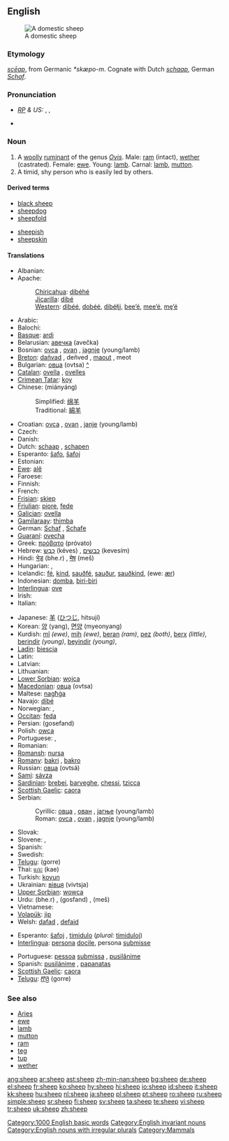 {{wikipedia|dab=sheep (disambiguation)|sheep}}
==English==
[[Image:Ovis orientalis aries 'Skudde' (aka).jpg|thumb|A domestic sheep]]

===Etymology===
{{OE.}} ''[[sceap|scēap]]'', from Germanic ''*skæpo-m''.  Cognate with Dutch ''[[schaap]]'', German ''[[Schaf]]''.

===Pronunciation===
* ''[[RP]] & US:'' {{enPR|shēp}}, {{IPA|/ʃiːp/}}, {{SAMPA|/Si:p/}}
* {{audio|en-us-sheep.ogg|Audio (US)}}
*: {{IPAchar|[[Rhymes:English:-iːp|Rhymes: -iːp]]}}

===Noun===
{{wikipedia}}
{{en-noun|sheep}}

# A [[woolly]] [[ruminant]] of the genus ''[[Ovis]]''. Male: [[ram]] (intact), [[wether]] (castrated). Female: [[ewe]]. Young: [[lamb]]. Carnal: [[lamb]], [[mutton]].
# A timid, shy person who is easily led by others.

====Derived terms====
{{top2}}
* [[black sheep]]
* [[sheepdog]]
* [[sheepfold]]
{{mid2}}
* [[sheepish]]
* [[sheepskin]]
{{bottom}}

====Translations====
{{trans-top|animal}}
* Albanian: {{t-|sq|dele|xs=Albanian}}
* Apache:
*: [[Chiricahua]]: [[dibéhé]]
*: [[Jicarilla]]: [[dibé]]
*: [[Western Apache|Western]]: [[dibéé]], [[dobéé]], [[dibéłįį]], [[bee’é]], [[mee’é]], [[mę’é]]
* Arabic: {{ARchar|[[خروف]]}} {{IPAchar|(xarūf)}} {{m}}
* Balochi: {{ARchar|[[میش]]}} {{IPAchar|(mēš)}}
* [[Basque]]: [[ardi]]
* Belarusian: [[авечка]] (avečka) {{f}}
* Bosnian: [[ovca]] {{f}}, [[ovan]] {{m}}, [[jagnje]] {{n}} (young/lamb)
* [[Breton]]: [[dañvad]] {{m}}, deñved {{p}}, [[maout]] {{m}}, meot {{p}}
* Bulgarian: [[овца]] (ovtsa) {{f}} [[:bg:овца|^]]
* [[Catalan]]: [[ovella]] {{f}}, [[ovelles]] {{p}}
* [[Crimean Tatar]]: [[koy]]
* Chinese: (miányáng)
*: Simplified: [[绵羊]]
*: Traditional: [[綿羊]]
* Croatian: [[ovca]] {{f}}, [[ovan]] {{m}}, [[janje]] {{n}} (young/lamb)
* Czech: {{t-|cs|ovce}}
* Danish: {{t+|da|får|n}}
* Dutch: [[schaap]] {{n}}, [[schapen]] {{p}}
* Esperanto: [[ŝafo]], [[ŝafoj]] {{p}}
* Estonian: {{t+|et|lammas}}
* [[Ewe]]: [[alẽ]]
* Faroese: {{t+|fo|seyður|xs=Faroese}}
* Finnish: {{t+|fi|lammas}}
* French: {{t+|fr|mouton|m}}
* [[Frisian]]: [[skiep]]
* [[Friulian]]: [[piore]], [[fede]]
* [[Galician]]: [[ovella]]
* [[Gamilaraay]]: [[thimba]]
* German: [[Schaf]] {{n}}, [[Schafe]] {{p}}
* [[Guaraní]]: [[ovecha]]
* Greek: [[πρόβατο]] (próvato) {{n}}
* Hebrew: [[כבש|כֶּבֶשׂ]] (kéves) {{m}}, [[כבשים]] (kevesím) {{p}}
* Hindi: [[भेड़]] (bhe.r) {{f}}, [[मेष]] (meš) {{m}}
* Hungarian: {{t+|hu|juh}}, {{t+|hu|birka}}
* Icelandic: [[fé]], [[kind]], [[sauðfé]], [[sauður]], [[sauðkind]], (ewe: [[ær]])
* Indonesian: [[domba]], [[biri-biri]]
* [[Interlingua]]: [[ove]]
* Irish: {{t+|ga|caora|xs=Irish}}
* Italian: {{t+|it|pecora|f}}
{{trans-mid}}
* Japanese: [[羊]] ([[ひつじ]], hitsují)
* Korean: [[양]] (yang), [[면양]] (myeonyang)
* Kurdish: [[mî]] ''(ewe)'', [[mih]] ''(ewe)'', [[beran]] ''(ram)'', [[pez]] ''(both)'', [[berx]] ''(little)'', [[berindir]] ''(young)'', [[beyindir]] ''(young)'', {{KUchar|[[مه‌ڕ]]}}
* [[Ladin]]: [[biescia]]
* Latin: {{t-|la|ovis|f}}
* Latvian: {{t-|lv|aita|xs=Latvian}}
* Lithuanian: {{t+|lt|avis|xs=Lithuanian}}
* [[Lower Sorbian]]: [[wojca]] {{f}}
* [[Macedonian]]: [[овца]] (ovtsa) {{f}}
* Maltese: [[nagħġa]]
* Navajo: [[dibé]]
* Norwegian: {{t+|no|sau|m}}, {{t-|no|får|n}}
* [[Occitan]]: [[feda]] {{f}}
* Persian: {{FAchar|[[گوسفند]]}} (gosefand)
* Polish: [[owca]] {{f}}
* Portuguese: {{t-|pt|carneiro|m}}, {{t+|pt|ovelha|f}}
* Romanian: {{t+|ro|oaie}}
* [[Romansh]]: [[nursa]]
* [[Romany]]: [[bakri]] {{f}}, [[bakro]] {{m}}
* Russian: [[овца#Russian|овца]] (ovtsá) {{f}}
* [[Sami]]: [[sávza]]
* [[Sardinian]]: [[brebei]], [[barveghe]], [[chessi]], [[tzicca]]
* [[Scottish Gaelic]]: [[caora]] {{f}}
* Serbian:
*: Cyrillic: [[овца]] {{f}}, [[ован]] {{m}}, [[јагње]] {{n}} (young/lamb)
*: Roman: [[ovca]] {{f}}, [[ovan]] {{m}}, [[jagnje]] {{n}} (young/lamb)
* Slovak: {{t-|sk|ovca|f}}
* Slovene: {{t+|sl|ovca|f}}, {{t+|sl|oven|m}}
* Spanish: {{t+|es|oveja|f}}
* Swedish: {{t+|sv|får|n}}
* [[Telugu]]: {{t|te|గొర్రె}} (gorre)
* Thai: [[แกะ]] (kae)
* Turkish: [[koyun]]
* Ukrainian: [[вівця]] (vivtsja) {{f}}
* [[Upper Sorbian]]: [[wowca]] {{f}}
* Urdu: {{URchar|[[بھیڑ]]}} (bhe.r) {{f}}, {{URchar|[[گوسفند]]}} (gosfand) {{f}}, {{URchar|[[میش]]}} (meš) {{m}}
* Vietnamese: {{t+|vi|cừu|xs=Vietnamese}}
* [[Volapük]]: [[jip]]
* Welsh: [[dafad]] {{f}}, [[defaid]] {{p}}
{{trans-bottom}}

{{trans-top|shy person}}
* Esperanto: [[ŝafoj]] {{p}}, [[timidulo]] (''plural:'' [[timiduloj]])
* [[Interlingua]]: [[persona]] [[docile]], persona [[submisse]]
{{trans-mid}}
* Portuguese: [[pessoa]] [[submissa]] {{f}}, [[pusilânime]] {{m|f}}
* Spanish: [[pusilánime]] {{m|f}}, [[papanatas]] {{m|f}}
* [[Scottish Gaelic]]: [[caora]]
* [[Telugu]]: [[గొర్రె]] (gorre)
{{trans-bottom}}

===See also===
* [[Aries]]
* [[ewe]]
* [[lamb]]
* [[mutton]]
* [[ram]]
* [[teg]]
* [[tup]]
* [[wether]]

[[Category:1000 English basic words]]
[[Category:English invariant nouns]]
[[Category:English nouns with irregular plurals]]
[[Category:Mammals]]

[[ang:sheep]]
[[ar:sheep]]
[[ast:sheep]]
[[zh-min-nan:sheep]]
[[bg:sheep]]
[[de:sheep]]
[[el:sheep]]
[[fr:sheep]]
[[ko:sheep]]
[[hy:sheep]]
[[hi:sheep]]
[[io:sheep]]
[[id:sheep]]
[[it:sheep]]
[[kk:sheep]]
[[hu:sheep]]
[[nl:sheep]]
[[ja:sheep]]
[[pl:sheep]]
[[pt:sheep]]
[[ro:sheep]]
[[ru:sheep]]
[[simple:sheep]]
[[sr:sheep]]
[[fi:sheep]]
[[sv:sheep]]
[[ta:sheep]]
[[te:sheep]]
[[vi:sheep]]
[[tr:sheep]]
[[uk:sheep]]
[[zh:sheep]]